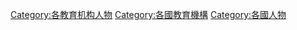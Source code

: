 {{Categories by country|nocat}}

[[Category:各教育机构人物|Category:各教育机构人物]]
[[Category:各國教育機構|Category:各國教育機構]]
[[Category:各國人物|Category:各國人物]]